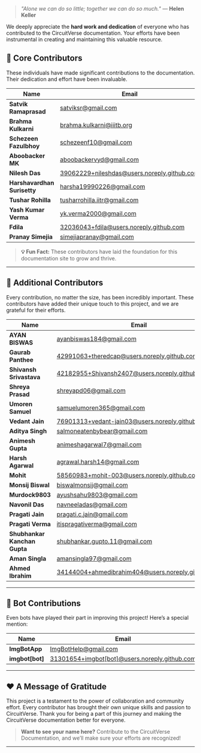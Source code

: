 > *"Alone we can do so little; together we can do so much."* — **Helen Keller**

We deeply appreciate the **hard work and dedication** of everyone who has contributed to the CircuitVerse documentation. Your efforts have been instrumental in creating and maintaining this valuable resource.


## 🌟 **Core Contributors**

These individuals have made significant contributions to the documentation. Their dedication and effort have been invaluable.

| **Name**                      | **Email**                                                      |
|-------------------------------|---------------------------------------------------------------|
| **Satvik Ramaprasad**         | [satviksr@gmail.com](mailto:satviksr@gmail.com)               |
| **Brahma Kulkarni**           | [brahma.kulkarni@iiitb.org](mailto:brahma.kulkarni@iiitb.org) |
| **Schezeen Fazulbhoy**        | [schezeenf10@gmail.com](mailto:schezeenf10@gmail.com)         |
| **Aboobacker MK**             | [aboobackervyd@gmail.com](mailto:aboobackervyd@gmail.com)     |
| **Nilesh Das**                | [39062229+nileshdas@users.noreply.github.com](mailto:39062229+nileshdas@users.noreply.github.com) |
| **Harshavardhan Surisetty**   | [harsha19990226@gmail.com](mailto:harsha19990226@gmail.com)   |
| **Tushar Rohilla**            | [tusharrohilla.iitr@gmail.com](mailto:tusharrohilla.iitr@gmail.com) |
| **Yash Kumar Verma**          | [yk.verma2000@gmail.com](mailto:yk.verma2000@gmail.com)       |
| **Fdila**                     | [32036043+fdila@users.noreply.github.com](mailto:32036043+fdila@users.noreply.github.com) |
| **Pranay Simejia**            | [simejiapranay@gmail.com](mailto:simejiapranay@gmail.com)     |

> **💡 Fun Fact:** These contributors have laid the foundation for this documentation site to grow and thrive.

---

## 🤝 **Additional Contributors**

Every contribution, no matter the size, has been incredibly important. These contributors have added their unique touch to this project, and we are grateful for their efforts.

| **Name**                      | **Email**                                                      |
|-------------------------------|---------------------------------------------------------------|
| **AYAN BISWAS**               | [ayanbiswas184@gmail.com](mailto:ayanbiswas184@gmail.com)     |
| **Gaurab Panthee**            | [42991063+theredcap@users.noreply.github.com](mailto:42991063+theredcap@users.noreply.github.com) |
| **Shivansh Srivastava**       | [42182955+Shivansh2407@users.noreply.github.com](mailto:42182955+Shivansh2407@users.noreply.github.com) |
| **Shreya Prasad**             | [shreyapd06@gmail.com](mailto:shreyapd06@gmail.com)           |
| **Umoren Samuel**             | [samuelumoren365@gmail.com](mailto:samuelumoren365@gmail.com) |
| **Vedant Jain**               | [76901313+vedant-jain03@users.noreply.github.com](mailto:76901313+vedant-jain03@users.noreply.github.com) |
| **Aditya Singh**      | [salmoneatenbybear@gmail.com](mailto:salmoneatenbybear@gmail.com) |
| **Animesh Gupta**             | [animeshagarwal7@gmail.com](mailto:animeshagarwal7@gmail.com) |
| **Harsh Agarwal**             | [agrawal.harsh14@gmail.com](mailto:agrawal.harsh14@gmail.com) |
| **Mohit**                     | [58560983+mohit-003@users.noreply.github.com](mailto:58560983+mohit-003@users.noreply.github.com) |
| **Monsij Biswal**             | [biswalmonsij@gmail.com](mailto:biswalmonsij@gmail.com)       |
| **Murdock9803**               | [ayushsahu9803@gmail.com](mailto:ayushsahu9803@gmail.com)     |
| **Navonil Das**               | [navneeladas@gmail.com](mailto:navneeladas@gmail.com)         |
| **Pragati Jain**              | [pragati.c.jain@gmail.com](mailto:pragati.c.jain@gmail.com)   |
| **Pragati Verma**             | [itispragativerma@gmail.com](mailto:itispragativerma@gmail.com) |
| **Shubhankar Kanchan Gupta**  | [shubhankar.gupto.11@gmail.com](mailto:shubhankar.gupto.11@gmail.com) |
| **Aman Singla**               | [amansingla97@gmail.com](mailto:amansingla97@gmail.com)       |
| **Ahmed Ibrahim**             | [34144004+ahmedibrahim404@users.noreply.github.com](mailto:34144004+ahmedibrahim404@users.noreply.github.com) |

---

## 🤖 **Bot Contributions**

Even bots have played their part in improving this project! Here’s a special mention:

| **Name**         | **Email**                                                |
|------------------|----------------------------------------------------------|
| **ImgBotApp**    | [ImgBotHelp@gmail.com](mailto:ImgBotHelp@gmail.com)      |
| **imgbot[bot]**  | [31301654+imgbot[bot]@users.noreply.github.com](mailto:31301654+imgbot[bot]@users.noreply.github.com) |

---

## ❤️ **A Message of Gratitude**

This project is a testament to the power of collaboration and community effort. Every contributor has brought their own unique skills and passion to CircuitVerse. Thank you for being a part of this journey and making the CircuitVerse documentation better for everyone.

> **Want to see your name here?** Contribute to the CircuitVerse Documentation, and we’ll make sure your efforts are recognized!

---
